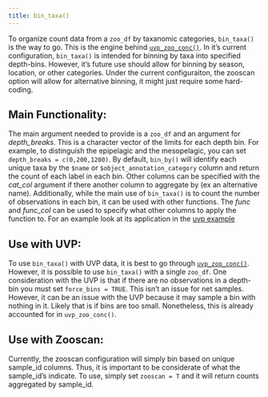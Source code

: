 ```yaml
---
title: bin_taxa()
---
```


To organize count data from a `zoo_df` by taxanomic categories, `bin_taxa()` is the way to go. This is the engine behind [`uvp_zoo_conc()`](./uvp_zoo-concentration.html). In it's current configuration, `bin_taxa()` is intended for binning by taxa into specified depth-bins. However, it's future use should allow for binning by season, location, or other categories. Under the current configuraiton, the zooscan option will allow for alternative binning, it might just require some hard-coding.
\n\n

## Main Functionality:
The main argument needed to provide is a `zoo_df` and an argument for *depth_breaks*. This is a character vector of the limits for each depth bin. For example, to distinguish the epipelagic and the mesopelagic, you can set `depth_breaks = c(0,200,1200)`.\n
By default, `bin_by()` will identify each unique taxa by the `$name` or `$object_annotation_category` column and return the count of each label in each bin. Other columns can be specified with the *cat_col* argument if there another column to aggregate by (ex an alternative name).\n
Additionally, while the main use of `bin_taxa()` is to count the number of observations in each bin, it can be used with other functions. The *func* and *func_col* can be used to specify what other columns to apply the function to. For an example look at its application in the [uvp example](./uvp_zoo-concentration.html#Calulating-biovolume-concentration)

## Use with UVP:
To use `bin_taxa()` with UVP data, it is best to go through [`uvp_zoo_conc()`](./uvp_zoo-concentration.html). However, it is possible to use `bin_taxa()` with a single `zoo_df`. One consideration with the UVP is that if there are no observations in a depth-bin you must set `force_bins = TRUE`. This isn't an issue for net samples. However, it can be an issue with the UVP because it may sample a bin with nothing in it. Likely that is if bins are too small. Nonetheless, this is already accounted for in `uvp_zoo_conc()`.

## Use with Zooscan:
Currently, the zooscan configuration will simply bin based on unique sample_id columns. Thus, it is important to be considerate of what the sample_id's indicate. To use, simply set `zooscan = T` and it will return counts aggregated by sample_id.